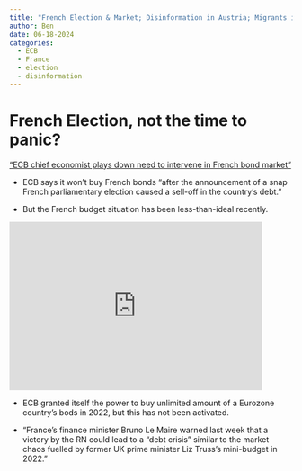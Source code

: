 ```yaml
---
title: "French Election & Market; Disinformation in Austria; Migrants in the US"
author: Ben
date: 06-18-2024
categories:
  - ECB
  - France
  - election
  - disinformation
---
```


# French Election, not the time to panic?

[“ECB chief economist plays down need to intervene in French bond market”](https://www.ft.com/content/dba1a2bd-7fd5-4c0c-ab2a-56bcd2ac3f43)

- ECB says it won’t buy French bonds “after the announcement of a snap French parliamentary election caused a sell-off in the country’s debt.”

- But the French budget situation has been less-than-ideal recently.

<iframe src="https://data.worldbank.org/share/widget?end=2021&amp;indicators=GC.DOD.TOTL.GD.ZS&amp;locations=FR-ES&amp;start=1992" width="450" height="300" frameborder="0" scrolling="no" align="center">
</iframe>

- ECB granted itself the power to buy unlimited amount of a Eurozone country’s bods in 2022, but this has not been activated.

- “France’s finance minister Bruno Le Maire warned last week that a victory by the RN could lead to a “debt crisis” similar to the market chaos fuelled by former UK prime minister Liz Truss’s mini-budget in 2022.”